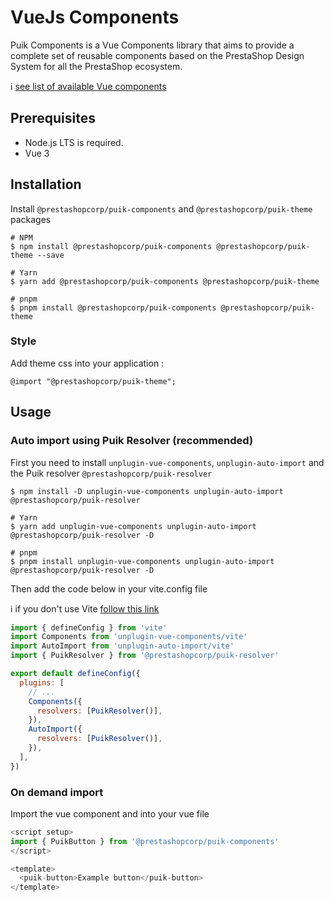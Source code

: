 
<Meta title="Docs/VueJS Components" />

# VueJs Components

Puik Components is a Vue Components library that aims to provide a complete set of reusable components based on the PrestaShop Design System for all the PrestaShop ecosystem.

ℹ️ [see list of available Vue components](https://github.com/PrestaShopCorp/puik/blob/main/RELEASE-NOTES-V2.md#available-components)

## Prerequisites

- Node.js LTS is required.
- Vue 3

## Installation

Install `@prestashopcorp/puik-components` and `@prestashopcorp/puik-theme` packages

```shell
# NPM
$ npm install @prestashopcorp/puik-components @prestashopcorp/puik-theme --save

# Yarn
$ yarn add @prestashopcorp/puik-components @prestashopcorp/puik-theme

# pnpm
$ pnpm install @prestashopcorp/puik-components @prestashopcorp/puik-theme
```

### Style

Add theme css into your application :

`@import "@prestashopcorp/puik-theme";`

## Usage

### Auto import using Puik Resolver (recommended)

First you need to install `unplugin-vue-components`, `unplugin-auto-import` and the Puik resolver `@prestashopcorp/puik-resolver`

```shell
$ npm install -D unplugin-vue-components unplugin-auto-import @prestashopcorp/puik-resolver

# Yarn
$ yarn add unplugin-vue-components unplugin-auto-import @prestashopcorp/puik-resolver -D

# pnpm
$ pnpm install unplugin-vue-components unplugin-auto-import @prestashopcorp/puik-resolver -D
```

Then add the code below in your vite.config file

ℹ️ if you don't use Vite [follow this link](https://github.com/unplugin/unplugin-vue-components?tab=readme-ov-file#installation)

```js
import { defineConfig } from 'vite'
import Components from 'unplugin-vue-components/vite'
import AutoImport from 'unplugin-auto-import/vite'
import { PuikResolver } from '@prestashopcorp/puik-resolver'

export default defineConfig({
  plugins: [
    // ...
    Components({
      resolvers: [PuikResolver()],
    }),
    AutoImport({
      resolvers: [PuikResolver()],
    }),
  ],
})
```

### On demand import

Import the vue component and into your vue file

```js
<script setup>
import { PuikButton } from '@prestashopcorp/puik-components'
</script>

<template>
  <puik-button>Example button</puik-button>
</template>
```
